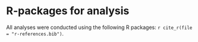 # R-packages for analysis

All analyses were conducted using the following R packages: `r cite_r(file = "r-references.bib")`.

